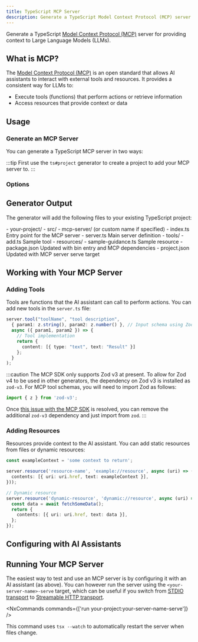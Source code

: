 ```yaml
---
title: TypeScript MCP Server
description: Generate a TypeScript Model Context Protocol (MCP) server for providing context to Large Language Models
---
```



Generate a TypeScript [Model Context Protocol (MCP)](https://modelcontextprotocol.io/) server for providing context to Large Language Models (LLMs).

## What is MCP?

The [Model Context Protocol (MCP)](https://modelcontextprotocol.io/) is an open standard that allows AI assistants to interact with external tools and resources. It provides a consistent way for LLMs to:

- Execute tools (functions) that perform actions or retrieve information
- Access resources that provide context or data

## Usage

### Generate an MCP Server

You can generate a TypeScript MCP server in two ways:

<RunGenerator generator="ts#mcp-server" />

:::tip
First use the <Link path="/guides/typescript-project">`ts#project`</Link> generator to create a project to add your MCP server to.
:::

### Options

<GeneratorParameters generator="ts#mcp-server" />

## Generator Output

The generator will add the following files to your existing TypeScript project:

<FileTree>
  - your-project/
    - src/
      - mcp-server/ (or custom name if specified)
        - index.ts Entry point for the MCP server
        - server.ts Main server definition
        - tools/
          - add.ts Sample tool
        - resources/
          - sample-guidance.ts Sample resource
    - package.json Updated with bin entry and MCP dependencies
    - project.json Updated with MCP server serve target
</FileTree>

## Working with Your MCP Server

### Adding Tools

Tools are functions that the AI assistant can call to perform actions. You can add new tools in the `server.ts` file:

```typescript
server.tool("toolName", "tool description",
  { param1: z.string(), param2: z.number() }, // Input schema using Zod
  async ({ param1, param2 }) => {
    // Tool implementation
    return {
      content: [{ type: "text", text: "Result" }]
    };
  }
);
```

:::caution
The MCP SDK only supports Zod v3 at present. To allow for Zod v4 to be used in other generators, the dependency on Zod v3 is installed as `zod-v3`. For MCP tool schemas, you will need to import Zod as follows:

```ts
import { z } from 'zod-v3';
```

Once [this issue with the MCP SDK](https://github.com/modelcontextprotocol/typescript-sdk/issues/164) is resolved, you can remove the additional `zod-v3` dependency and just import from `zod`.
:::

### Adding Resources

Resources provide context to the AI assistant. You can add static resources from files or dynamic resources:

```typescript
const exampleContext = 'some context to return';

server.resource('resource-name', 'example://resource', async (uri) => ({
  contents: [{ uri: uri.href, text: exampleContext }],
}));

// Dynamic resource
server.resource('dynamic-resource', 'dynamic://resource', async (uri) => {
  const data = await fetchSomeData();
  return {
    contents: [{ uri: uri.href, text: data }],
  };
});
```

## Configuring with AI Assistants

<Snippet name="mcp/configuration" parentHeading="Configuring with AI Assistants" />

## Running Your MCP Server

The easiest way to test and use an MCP server is by configuring it with an AI assistant (as above). You can however run the server using the `<your-server-name>-serve` target, which can be useful if you switch from [STDIO transport](https://modelcontextprotocol.io/docs/concepts/transports#standard-input%2Foutput-stdio) to [Streamable HTTP transport](https://modelcontextprotocol.io/docs/concepts/transports#streamable-http).

<NxCommands commands={['run your-project:your-server-name-serve']} />

This command uses `tsx --watch` to automatically restart the server when files change.
